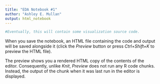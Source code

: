 ```yaml
---
title: "EDA Notebook #1"
author: "Ashley E. Mullan"
output: html_notebook
---
```



```r
#Eventually, this will contain some visualization source code.
```


When you save the notebook, an HTML file containing the code and output will be saved alongside it (click the *Preview* button or press *Ctrl+Shift+K* to preview the HTML file).

The preview shows you a rendered HTML copy of the contents of the editor. Consequently, unlike *Knit*, *Preview* does not run any R code chunks. Instead, the output of the chunk when it was last run in the editor is displayed.

